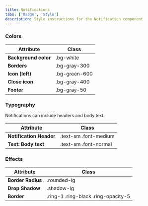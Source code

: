 ```yaml
---
title: Notifications
tabs: ['Usage', 'Style']
description: Style instructions for the Notification component
---
```


### Colors

<table>
    <thead>
        <tr>
            <th>Attribute</th>  
            <th>Class</th>
        </tr>
    </thead>
    <tbody>
        <tr>
            <td><strong>Background color</strong></td>
            <td class="color-name"><span class="code">.bg-white</span></td>     
        </tr>
        <tr>
            <td><strong>Borders</strong></td>
            <td class="color-name"><span class="code">.bg-gray-300</span></td>     
        </tr>
        <tr>
            <td><strong>Icon (left)</strong></td>
            <td class="color-name"><span class="code">.bg-green-600</span></td>     
        </tr>
        <tr>
            <td><strong>Close icon</strong></td>
            <td class="color-name"><span class="code">.bg-gray-400</span></td>     
        </tr>
        <tr>
            <td><strong>Footer</strong></td>
            <td class="color-name"><span class="code">.bg-gray-50</span></td>     
        </tr>
    </tbody>
</table>

### Typography

Notifications can include headers and body text.
<table>
    <thead>
        <tr>
            <th>Attribute</th>  
            <th>Class</th>
        </tr>
    </thead>
    <tbody>
        <tr>
            <td><strong>Notification Header</strong></td>
            <td class="color-name"><span class="code">.text-sm</span> <span class="code">.font-medium</span></td>     
        </tr>
        <tr>
            <td><strong>Text: Body text</strong></td>
            <td class="color-name"><span class="code">.text-sm</span> <span class="code">.font-normal</span></td>     
        </tr>
    </tbody>
</table>

### Effects

<table>
    <thead>
        <tr>
            <th>Attribute</th>  
            <th>Class</th>
        </tr>
    </thead>
    <tbody>
        <tr>
            <td><strong>Border Radius</strong></td>
            <td class="color-name"><span class="code">.rounded-lg</span></td>     
        </tr>
        <tr>
            <td><strong>Drop Shadow</strong></td>
            <td class="color-name"><span class="code">.shadow-lg</span></td>     
        </tr>
        <tr>
            <td><strong>Border</strong></td>
            <td class="color-name"><span class="code">.ring-1</span> <span class="code">.ring-black</span> <span class="code">.ring-opacity-5</span></td>     
        </tr>
    </tbody>
</table>
